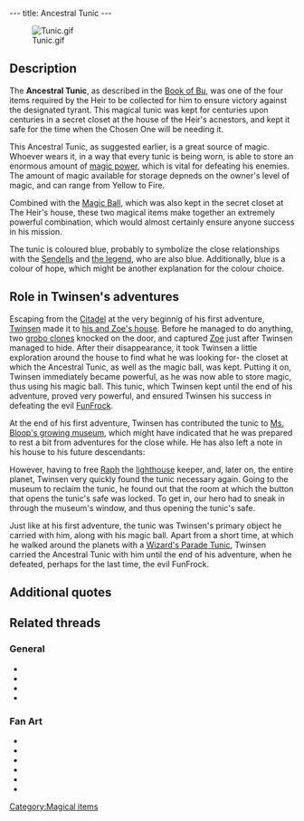 ---
title: Ancestral Tunic
---

[[Image:Tunic.gif|right]]

{{Quote|
Quote=Tunic. With this magical symbol, you have just earned the first level of power.|
Character=Official description, Twinsen's first adventure}}

==Description==
The '''Ancestral Tunic''', as described in the [[Book of Bu]], was one of the four items required by the Heir to be collected for him to ensure victory against the designated tyrant. This magical tunic was kept for centuries upon centuries in a secret closet at the house of the Heir's acnestors, and kept it safe for the time when the Chosen One will be needing it.

This Ancestral Tunic, as suggested earlier, is a great source of magic. Whoever wears it, in a way that every tunic is being worn, is able to store an enormous amount of [[magic power]], which is vital for defeating his enemies. The amount of magic available for storage depneds on the owner's level of magic, and can range from Yellow to Fire.

Combined with the [[Magic Ball]], which was also kept in the secret closet at The Heir's house, these 
two magical items make together an extremely powerful combination, which would almost certainly ensure anyone success in his mission.

The tunic is coloured blue, probably to symbolize the close relationships with the [[Sendell|Sendells]] and [[the legend]], who are also blue. Additionally, blue is a colour of hope, which might be another explanation for the colour choice.

==Role in Twinsen's adventures==
Escaping from the [[Citadel]] at the very beginnig of his first adventure, [[Twinsen]] made it to [[Twinsen's house|his and Zoe's house]]. Before he managed to do anything, two [[grobo clones]] knocked on the door, and captured [[Zoe]] just after Twinsen managed to hide. After their disappearance, it took Twinsen a little exploration around the house to find what he was looking for- the closet at which the Ancestral Tunic, as well as the magic ball, was kept. Putting it on, Twinsen immediately became powerful, as he was now able to store magic, thus using his magic ball. This tunic, which Twinsen kept until the end of his adventure, proved very powerful, and ensured Twinsen his success in defeating the evil [[FunFrock]].

At the end of his first adventure, Twinsen has contributed the tunic to [[Miss Bloop's Private Museum|Ms. Bloop's growing museum]], which might have indicated that he was prepared to rest a bit from adventures for the close while. He has also left a note in his house to his future descendants:
{{Quote|
Quote=To my future descendants: I have lent to Miss Bloop's private museum, the Medallion and the Ancestral Tunic which rightfully belong to you.|
Character=Signed: Twinsen.}}

However, having to free [[Raph]] the [[lighthouse]] keeper, and, later on, the entire planet, Twinsen very quickly found the tunic necessary again. Going to the museum to reclaim the tunic, he found out that the room at which the button that opens the tunic's safe was locked. To get in, our hero had to sneak in through the museum's window, and thus opening the tunic's safe.

Just like at his first adventure, the tunic was Twinsen's primary object he carried with him, along with his magic ball. Apart from a short time, at which he walked around the planets with a [[Wizard's Parade Tunic]], Twinsen carried the Ancestral Tunic with him until the end of his adventure, when he defeated, perhaps for the last time, the evil FunFrock.

==Additional quotes==
{{Quote|
Quote=You've just earned the first level of Magic by finding the Tunic left for you by your ancestors. You will be able to store up magic with it.|
Character=When Twinsen found the tunic in his house}}
{{Quote|
Quote=The day will come when someone from the present or future species will rise up and say, 'This world is mine from now on, and the key to all powers belongs to me!' This day will surely come because avarice and violence harbor in the hearts of all species of the universe. If the peril on this day is too great, the Chosen One will come forth. He will rise up against the tyrant and overthrow him. He will free and reunite the people, because throughout the years, the Chosen One's ancestors will have prepared him for his victory. They will have left information and weapons in his dwelling. The Chosen One, also known as the Heir, will, however, have to gather together four magical symbols if he hopes to be victorious: the Tunic, the Book of Bu, Sendell's Medallion and a Flask of Clear Water. On the day of peril Sendell will visit the Heir in his sleep and announce the coming of the final combat. The Heir will then have to go to the Well of Sendell where the goddess will endow her powers on him!|
Character=Book of Bu}}
{{Quote|
Quote=You just found your Magic Ball! When you wear your ancestral Tunic you'll be able to bounce it at your enemies!|
Character=After Twinsen took the magic ball from his house}}
{{Quote|
Quote= You have just found your ancestral Tunic and Sendell's Medallion. By storing Magic, it will enable you to bounce your ball at your enemies. |
Character=After Twinsen took the tunic from the museum}}
{{Quote|
Quote=You can throw the Magic Ball and make it bounce in different ways: For that, you need the Tunic since it allows you to store Magic power that the Ball consumes at each throw.|
Character=Official description of the magic ball}}
{{Quote|
Quote=This Tunic, bequeathed by your ancestors, will help you store Magic power. Some is consumed each time you use a magical object, such as your ball. In order to use them, you must find enough Magic and carry it with you.|
Character=Official description of the [[Protection spell]]}}
{{Quote|
Quote=This Tunic, bequeathed by your ancestors, now gives you protection besides storing Magic. To use the shielding spell, press Enter from the Inventory. This spell consumes some Magic, just like throwing the Ball and using several other magic objects.|
Character=Official description of the [[Lightning spell]]}}

==Related threads==
===General===
* {{thread|id=9859|title=just finished LBA2, again}}
* {{thread|id=6949|title=Why?}}
* {{thread|id=6284|title=Twinsens Tunic}}
* {{thread|id=6124|title=Why?}}

===Fan Art===
* {{thread|id=11291|title=The Heir}}
* {{thread|id=11279|title=Old drawing from 2000}}
* {{thread|id=11007|title=twinsen paint image, old}}
* {{thread|id=11083|title=Twinsen, my style}}
* {{thread|id=11023|title=2-minutes twinsen"robot"}}
* {{thread|id=10891|title=Twinsen :)}}

[[Category:Magical items]]